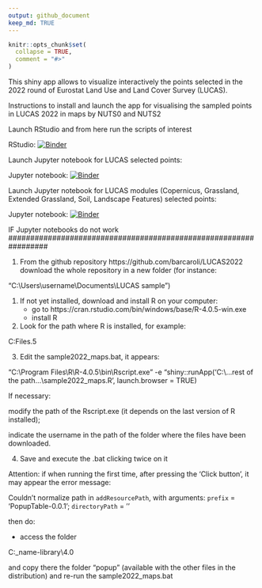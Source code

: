 ---
output: github_document
keep_md: TRUE
---

<!-- README.md is generated from README.Rmd. Please edit README.Rmd file -->

```{r, echo = FALSE}
knitr::opts_chunk$set(
  collapse = TRUE,
  comment = "#>"
)
```


This shiny app allows to visualize interactively the points selected in the 2022 round of Eurostat Land Use and Land Cover Survey (LUCAS). 

#################################################################
Instructions to install and launch
the app for visualising the sampled 
points in LUCAS 2022 in maps
by NUTS0 and NUTS2


#################################################################

Launch RStudio and from here run the scripts of interest

RStudio: [![Binder](http://mybinder.org/badge_logo.svg)](http://mybinder.org/v2/gh/barcaroli/LUCAS2022ShinyApp/HEAD?urlpath=rstudio)


#################################################################

Launch Jupyter notebook for LUCAS selected points:

Jupyter notebook: [![Binder](https://mybinder.org/badge_logo.svg)](https://mybinder.org/v2/gh/barcaroli/LUCAS2022ShinyApp/HEAD?filepath=LUCAS_selected_points.ipynb)


Launch Jupyter notebook for LUCAS modules (Copernicus, Grassland, Extended Grassland, Soil, Landscape Features) selected points:

Jupyter notebook: [![Binder](https://mybinder.org/badge_logo.svg)](https://mybinder.org/v2/gh/barcaroli/LUCAS2022ShinyApp/HEAD?filepath=LUCAS_modules_selected_points.ipynb)

#################################################################
IF Jupyter notebooks do not work
#################################################################

1. From the github repository
https://github.com/barcaroli/LUCAS2022
download the whole repository in a new folder (for instance:

"C:\\Users\\username\\Documents\\LUCAS sample")

1. If not yet installed, download and install R on your computer:
	- go to https://cran.rstudio.com/bin/windows/base/R-4.0.5-win.exe
	- install R

2. Look for the path where R is installed, for example: 

C:\Program Files\R\R-4.0.5

3. Edit the sample2022_maps.bat, it appears:

"C:\\Program Files\\R\\R-4.0.5\\bin\\Rscript.exe" -e "shiny::runApp('C:\\...rest of the path...\\sample2022_maps.R', launch.browser = TRUE)

If necessary: 

modify the path of the Rscript.exe (it depends on the last version of R installed);

indicate the username in the path of the folder where the files have been downloaded.
	
4. Save and execute the .bat clicking twice on it

#####################################

Attention: if when running the first time, after pressing the 'Click button', it may appear the error message:

Couldn't normalize path in `addResourcePath`, with arguments: `prefix` = 'PopupTable-0.0.1'; `directoryPath` = ''  

then do:

- access the folder 

C:\Users\user_name\Documents\R\win-library\4.0\mapview\htmlwidgets\lib

and copy there the folder "popup" (available with the other files in the distribution) and re-run the sample2022_maps.bat

